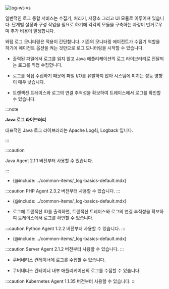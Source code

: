 
![log-wt-vs](/img/log-wt-vs.svg)

<!-- 상단 비교화면 디자인팀 요청~구조도 검토 필요 -->
일반적인 로그 통합 서비스는 수집기, 처리기, 저장소 그리고 UI 모듈로 이루어져 있습니다. 단계별 설정과 구성 작업을 필요로 하기에 각각의 모듈을 구축하는 과정이 번거로우며 추가 비용이 발생합니다.

와탭 로그 모니터링은 적용이 간단합니다. 기존의 모니터링 에이전트가 수집기 역할을 하기에 에이전트 옵션을 켜는 것만으로 로그 모니터링을 시작할 수 있습니다.

<Tabs>
<TabItem value="java" label="Java" default>

* 출력된 파일에서 로그를 읽지 않고 Java 애플리케이션의 로그 라이브러리로 전달되는 로그를 직접 수집합니다.  

* 로그를 직접 수집하기 때문에 파일 I/O를 유발하지 않아 시스템에 미치는 성능 영향이 매우 낮습니다.

* 트랜잭션 트레이스와 로그의 연결 추적성을 확보하여 트레이스에서 로그를 확인할 수 있습니다.

:::note 

**Java 로그 라이브러리**

대표적인 Java 로그 라이브러리는 Apache Log4j, Logback 입니다.

:::

:::caution

Java Agent 2.1.1 버전부터 사용할 수 있습니다.

:::

</TabItem>
<TabItem value="php" label="PHP" default>

* {@include: ../common-items/_log-basics-default.mdx}  

:::caution
PHP Agent 2.3.2 버전부터 사용할 수 있습니다.
:::
</TabItem>
<TabItem value="python" label="Python" default>

* {@include: ../common-items/_log-basics-default.mdx}  

* 로그에 트랜잭션 ID를 출력하면, 트랜잭션 트레이스와 로그의 연결 추적성을 확보하여 트레이스에서 로그를 확인할 수 있습니다.  

:::caution
Python Agent 1.2.2 버전부터 사용할 수 있습니다.
:::
</TabItem>
<TabItem value="server" label="Server" default>

* {@include: ../common-items/_log-basics-default.mdx}   

:::caution
Server Agent 2.1.2 버전부터 사용할 수 있습니다.
:::
</TabItem>
<TabItem value="k8s" label="Kubernetes" default>

* 쿠버네티스 컨테이너에 로그를 수집할 수 있습니다. 

* 쿠버네티스 컨테이너 내부 애플리케이션의 로그를 수집할 수 있습니다.

:::caution
Kubernetes Agent 1.1.35 버전부터 사용할 수 있습니다.
:::
</TabItem>
</Tabs>